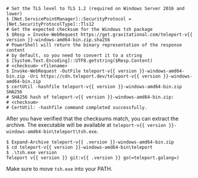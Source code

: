   ```code
  # Set the TLS level to TLS 1.2 (required on Windows Server 2016 and lower)
  $ [Net.ServicePointManager]::SecurityProtocol = [Net.SecurityProtocolType]::Tls12
  # Get the expected checksum for the Windows tsh package
  $ $Resp = Invoke-WebRequest https://get.gravitational.com/teleport-v{{ version }}-windows-amd64-bin.zip.sha256
  # PowerShell will return the binary representation of the response content
  # by default, so you need to convert it to a string
  $ [System.Text.Encoding]::UTF8.getstring($Resp.Content)
  # <checksum> <filename>
  $ Invoke-WebRequest -OutFile teleport-v{{ version }}-windows-amd64-bin.zip -Uri https://cdn.teleport.dev/teleport-v{{ version }}-windows-amd64-bin.zip
  $ certUtil -hashfile teleport-v{{ version }}-windows-amd64-bin.zip SHA256
  # SHA256 hash of teleport-v{{ version }}-windows-amd64-bin.zip:
  # <checksum>
  # CertUtil: -hashfile command completed successfully.
  ```

  After you have verified that the checksums match, you can extract the archive.
  The executable will be available at
  `teleport-v{{ version }}-windows-amd64-bin\teleport\tsh.exe`.

  ```code
  $ Expand-Archive teleport-v{{ .version }}-windows-amd64-bin.zip
  $ cd teleport-v{{ version }}-windows-amd64-bin\teleport
  $ .\tsh.exe version
  Teleport v{{ version }} git:v{{ .version }} go(=teleport.golang=)
  ```

  Make sure to move `tsh.exe` into your PATH.